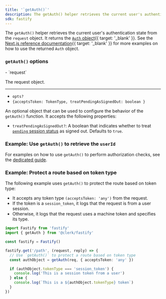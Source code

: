 ```yaml
---
title: '`getAuth()`'
description: The getAuth() helper retrieves the current user's authentication state from the request object.
sdk: fastify
---
```


The `getAuth()` helper retrieves the current user's authentication state from the `request` object. It returns the [`Auth` object](/docs/reference/backend/types/auth-object){{ target: '_blank' }}. See the [Next.js reference documentation](/docs/reference/nextjs/pages-router/get-auth){{ target: '_blank' }} for more examples on how to use the returned `Auth` object.

### `getAuth()` options

<Properties>
  - `request`

  The request object.

  ---

  - `opts?`
  - `{acceptsToken: TokenType, treatPendingAsSignedOut: boolean }`

  An optional object that can be used to configure the behavior of the `getAuth()` function. It accepts the following properties:

  <Include src="_partials/machine-auth/accepts-token-explanation" />

  - `treatPendingAsSignedOut?`: A boolean that indicates whether to treat [`pending` session status](/docs/reference/javascript/types/session-status#properties) as signed out. Defaults to `true`.
</Properties>

### Example: Use `getAuth()` to retrieve the `userId`

<Include src="_partials/fastify/get-auth" />

For examples on how to use `getAuth()` to perform authorization checks, see the [dedicated guide](/docs/guides/secure/authorization-checks).

### Example: Protect a route based on token type

The following example uses `getAuth()` to protect the route based on token type:

- It accepts any token type `(acceptsToken: 'any')` from the request.
- If the token is a `session_token`, it logs that the request is from a user session.
- Otherwise, it logs that the request uses a machine token and specifies its type.

```ts
import Fastify from 'fastify'
import { getAuth } from '@clerk/fastify'

const fastify = Fastify()

fastify.get('/path', (request, reply) => {
  // Use `getAuth()` to protect a route based on token type
  const authObject = getAuth(req, { acceptsToken: 'any' })

  if (authObject.tokenType === 'session_token') {
    console.log('This is a session token from a user')
  } else {
    console.log(`This is a ${authObject.tokenType} token`)
  }
})
```
